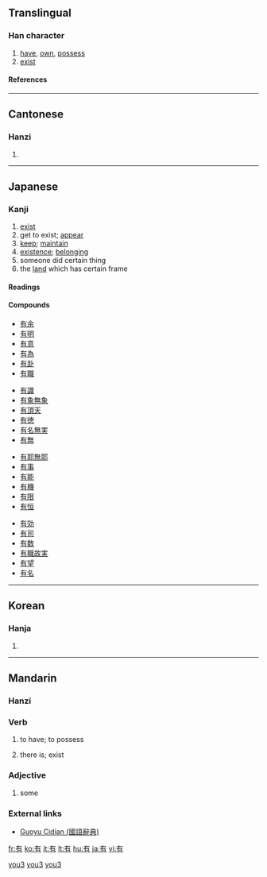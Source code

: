 ==Translingual==
{{Han stroke|[[Image:有-order.gif]]<br>Traditional stroke order<br>[[Image:有-jorder.gif]]<br>Japanese and Korean<br>stroke order}}
===Han character===
{{Han char|rn=74|rad=月|as=02|sn=6|four=4022<sub>7</sub>|canj=大月 (KB)}}
# [[have]], [[own]], [[possess]]
# [[exist]]
====References====
{{Han ref|kx=0504.200|dkj=14332|dj=0880.020|hdz=32041.050|uh=6709|ud=26377|bh=A6B3|bd=42675}}

----

==Cantonese==
===Hanzi===
{{yue-hanzi|jyut=|y=yau5, yau6}}
# {{defn|Cantonese}}

----
== Japanese ==
===Kanji===
{{ja-kanji|grade=3|rs=月02}}
# [[exist]]
# get to exist; [[appear]]
# [[keep]]; [[maintain]]
# [[existence]]; [[belonging]]
# someone did certain thing
# the [[land]] which has certain frame
====Readings====
{{ja-readings|kanon=[[ゆう]] ([[yū]])|goon=[[う]] ([[u]])|kun=[[ある]] ([[aru]]), [[もつ]] ([[motsu]]), [[たもつ]] ([[tamotsu]])|nadzuke=[[あり]] (''ari''), [[すみ]] (''sumi''), [[たもつ]] (''tamotsu''), [[とお]] (''tō''), [[とも]] (''tomo''), [[なお]] (''nao''), [[なり]] (''nari''), [[みち]] (''michi''), [[もち]] (''mochi''), [[り]] (''ri'')}}
====Compounds====
{{top4}}
*[[有余]]
*[[有明]]
*[[有意]]
*[[有為]]
*[[有卦]]
*[[有職]]
{{mid4}}
*[[有識]]
*[[有象無象]]
*[[有頂天]]
*[[有徳]]
*[[有名無実]]
*[[有無]]
{{mid4}}
*[[有耶無耶]]
*[[有事]]
*[[有能]]
*[[有機]]
*[[有限]]
*[[有恒]]
{{mid4}}
*[[有効]]
*[[有司]]
*[[有数]]
*[[有職故実]]
*[[有望]]
*[[有名]]
{{bottom}}

----

==Korean==
===Hanja===
{{ko-hanja|hangeul=유|eumhun=[[있다]] (Itta)|rv=yu|mr=yu|y=yu}}
# {{defn|Korean}}

----
{{zh-hanzi|[[有]]}}
==Mandarin==
===Hanzi===
{{cmn-hanzi|pin=[[yǒu]] ([[you3]])|wg=yu<sup>3</sup>}}
===Verb===
{{cmn-verb|ts|pin=yǒu|pint=you3|rs=月02}}

# {{Beginning Mandarin|lang=zh-tw|skey=月02}} to have; to possess
# {{Beginning Mandarin|lang=zh-tw|skey=月02}} there is; exist

===Adjective===
{{cmn-adj|ts|pin=yǒu|pint=you3|rs=月02}}

# {{Beginning Mandarin|lang=zh-tw|skey=月02}} some

===External links===
*[http://140.111.34.46/cgi-bin/dict/GetContent.cgi?Database=dict&DocNum=147625&GraphicWord=yes&QueryString=%A6%B3$ Guoyu Cidian (國語辭典)]

[[Category:zh-cn:Beginning Mandarin|you3]]
[[Category:zh-cn:Beginning Mandarin|you3]]
[[Category:zh-cn:Beginning Mandarin|you3]]

[[fr:有]]
[[ko:有]]
[[it:有]]
[[lt:有]]
[[hu:有]]
[[ja:有]]
[[vi:有]]
